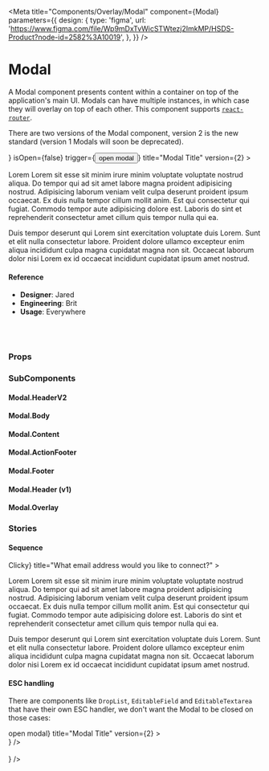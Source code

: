 
<Meta
  title="Components/Overlay/Modal"
  component={Modal}
  parameters={{
    design: {
      type: 'figma',
      url:
        'https://www.figma.com/file/Wp9mDxTvWicSTWtezj2ImkMP/HSDS-Product?node-id=2582%3A10019',
    },
  }}
/>

# Modal

A Modal component presents content within a container on top of the application's main UI. Modals can have multiple instances, in which case they will overlay on top of each other. This component supports [`react-router`](https://github.com/ReactTraining/react-router).

There are two versions of the Modal component, version 2 is the new standard (version 1 Modals will soon be deprecated).

<Canvas>
  <Story name="default">
    <Modal
      kind={select(
        'Kind',
        {
          alert: 'alert',
          default: 'default',
          branded: 'branded',
          sequence: 'sequence',
        },
        'default'
      )}
      illo={<SpeechBubble />}
      isOpen={false}
      trigger={<button>open modal</button>}
      title="Modal Title"
      version={2}
    >
      <Modal.Body version={2}>
        <p>
          Lorem Lorem sit esse sit minim irure minim voluptate voluptate nostrud
          aliqua. Do tempor qui ad sit amet labore magna proident adipisicing
          nostrud. Adipisicing laborum veniam velit culpa deserunt proident
          ipsum occaecat. Ex duis nulla tempor cillum mollit anim. Est qui
          consectetur qui fugiat. Commodo tempor aute adipisicing dolore est.
          Laboris do sint et reprehenderit consectetur amet cillum quis tempor
          nulla qui ea.
        </p>
        <p>
          Duis tempor deserunt qui Lorem sint exercitation voluptate duis Lorem.
          Sunt et elit nulla consectetur labore. Proident dolore ullamco
          excepteur enim aliqua incididunt culpa magna cupidatat magna non sit.
          Occaecat laborum dolor nisi Lorem ex id occaecat incididunt cupidatat
          ipsum amet nostrud.
        </p>
      </Modal.Body>
      <Modal.ActionFooter
        primaryButtonText={text('primaryButtonText', 'Primary')}
        secondaryButtonText={text('secondaryButtonText', 'Secondary')}
        secondaryButtonDisabled={boolean('secondaryButtonDisabled', false)}
        primaryButtonDisabled={boolean('primaryButtonDisabled', false)}
        state={select(
          'State',
          {
            default: '',
            danger: 'danger',
          },
          ''
        )}
      />
    </Modal>
  </Story>
</Canvas>

#### Reference

- **Designer**: Jared
- **Engineering**: Brit
- **Usage**: Everywhere

<br />
<br />

### Props

<ArgsTable of={Modal} />

### SubComponents

#### Modal.HeaderV2

<ArgsTable of={Modal.HeaderV2} />

#### Modal.Body

<ArgsTable of={Modal.Body} />

#### Modal.Content

<ArgsTable of={Modal.Content} />

#### Modal.ActionFooter

<ArgsTable of={Modal.ActionFooter} />

#### Modal.Footer

<ArgsTable of={Modal.Footer} />

#### Modal.Header (v1)

<ArgsTable of={Modal.Header} />

#### Modal.Overlay

<ArgsTable of={Modal.Overlay} />

### Stories

#### Sequence

<Canvas>
  <Story name="sequence">
    <Modal
      version={2}
      isOpen={false}
      kind="sequence"
      description="We'll send a six digit code to confirm ownership."
      numSteps={5}
      step={2}
      trigger={<button>Clicky</button>}
      title="What email address would you like to connect?"
    >
      <Modal.Body version={2}>
        <p>
          Lorem Lorem sit esse sit minim irure minim voluptate voluptate nostrud
          aliqua. Do tempor qui ad sit amet labore magna proident adipisicing
          nostrud. Adipisicing laborum veniam velit culpa deserunt proident
          ipsum occaecat. Ex duis nulla tempor cillum mollit anim. Est qui
          consectetur qui fugiat. Commodo tempor aute adipisicing dolore est.
          Laboris do sint et reprehenderit consectetur amet cillum quis tempor
          nulla qui ea.
        </p>
        <p>
          Duis tempor deserunt qui Lorem sint exercitation voluptate duis Lorem.
          Sunt et elit nulla consectetur labore. Proident dolore ullamco
          excepteur enim aliqua incididunt culpa magna cupidatat magna non sit.
          Occaecat laborum dolor nisi Lorem ex id occaecat incididunt cupidatat
          ipsum amet nostrud.
        </p>
      </Modal.Body>
      <Modal.ActionFooter kind="default" primaryButtonText="Send code" />
    </Modal>
  </Story>
</Canvas>

#### ESC handling

There are components like `DropList`, `EditableField` and `EditableTextarea` that have their own ESC handler, we don't want the Modal to be closed on those cases:

<Canvas>
  <Story name="ESC Handling">
    <Modal
      isOpen={false}
      trigger={<button>open modal</button>}
      title="Modal Title"
      version={2}
    >
      <Modal.Body version={2}>
        <div>
          <DropList
            variant="combobox"
            items={regularItems}
            toggler={<SimpleButton text="DropList combobox" />}
          />
          <br />
          <br />
          <DropList
            items={regularItems}
            toggler={<SimpleButton text="DropList select" />}
          />
          <br />
          <br />
          <EditableTextarea />
          <EditableField
            label="Phone"
            name="Phone"
            placeholder="Add phone"
            type="tel"
            valueOptions={PHONE_OPTIONS}
            defaultOption={PHONE_OPTIONS[2]}
            value={{ option: 'Work', value: '123456789' }}
          />
          <EditableField
            label="Company"
            name="company"
            placeholder="Add a company name"
            type="text"
          />
          <EditableField
            label="Team"
            name="team"
            placeholder="Add a sports team name"
            type="text"
            value="Atlas"
          />
        </div>
      </Modal.Body>
      <Modal.ActionFooter
        primaryButtonText={'Primary'}
        secondaryButtonText={'Secondary'}
      />
    </Modal>
  </Story>
</Canvas>

<Canvas>
  <Story name="focusing element from content">
    <MyModal />
  </Story>
</Canvas>

<Canvas>
  <Story name="modal trigger next to input">
    <ModalWithTriggerAndInput />
  </Story>
</Canvas>
